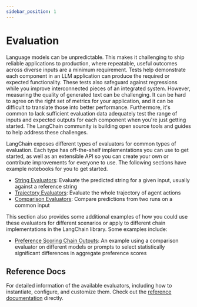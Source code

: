 ```yaml
---
sidebar_position: 1
---
```


# Evaluation

Language models can be unpredictable. This makes it challenging to ship reliable applications to production, where repeatable, useful outcomes across diverse inputs are a minimum requirement. Tests help demonstrate each component in an LLM application can produce the required or expected functionality. These tests also safeguard against regressions while you improve interconnected pieces of an integrated system. However, measuring the quality of generated text can be challenging. It can be hard to agree on the right set of metrics for your application, and it can be difficult to translate those into better performance. Furthermore, it's common to lack sufficient evaluation data adequately test the range of inputs and expected outputs for each component when you're just getting started. The LangChain community is building open source tools and guides to help address these challenges.

LangChain exposes different types of evaluators for common types of evaluation. Each type has off-the-shelf implementations you can use to get started, as well as an
 extensible API so you can create your own or contribute improvements for everyone to use. The following sections have example notebooks for you to get started.

- [String Evaluators](/docs/modules/evaluation/string/): Evaluate the predicted string for a given input, usually against a reference string
- [Trajectory Evaluators](/docs/modules/evaluation/trajectory/): Evaluate the whole trajectory of agent actions
- [Comparison Evaluators](/docs/modules/evaluation/comparison/): Compare predictions from two runs on a common input


This section also provides some additional examples of how you could use these evaluators for different scenarios or apply to different chain implementations in the LangChain library. Some examples include:

- [Preference Scoring Chain Outputs](/docs/modules/evaluation/examples/comparisons): An example using a comparison evaluator on different models or prompts to select statistically significant differences in aggregate preference scores


## Reference Docs

For detailed information of the available evaluators, including how to instantiate, configure, and customize them. Check out the [reference documentation](https://api.python.langchain.com/en/latest/api_reference.html#module-langchain.evaluation) directly.
